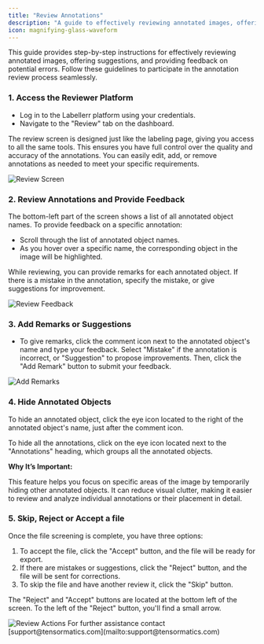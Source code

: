```yaml
---
title: "Review Annotations"
description: "A guide to effectively reviewing annotated images, offering suggestions, and providing feedback on potential errors within Labellerr."
icon: magnifying-glass-waveform
---
```


This guide provides step-by-step instructions for effectively reviewing annotated images, offering suggestions, and providing feedback on potential errors. Follow these guidelines to participate in the annotation review process seamlessly.

### 1. Access the Reviewer Platform

*   Log in to the Labellerr platform using your credentials.
*   Navigate to the "Review" tab on the dashboard.

The review screen is designed just like the labeling page, giving you access to all the same tools. This ensures you have full control over the quality and accuracy of the annotations. You can easily edit, add, or remove annotations as needed to meet your specific requirements.

<Frame>
  <img src="https://cdn.labellerr.com/1%20%20Documentation/1ad36d64-32d7-43f9-874c-f54106a299a8.webp" alt="Review Screen" />
</Frame>

### 2. Review Annotations and Provide Feedback

The bottom-left part of the screen shows a list of all annotated object names. To provide feedback on a specific annotation:

*   Scroll through the list of annotated object names.
*   As you hover over a specific name, the corresponding object in the image will be highlighted.

While reviewing, you can provide remarks for each annotated object. If there is a mistake in the annotation, specify the mistake, or give suggestions for improvement.

<Frame>
  <img src="https://cdn.labellerr.com/1%20%20Documentation/775e5ef6-f6f6-4bb4-b7bd-ca7fa8389c5b.webp" alt="Review Feedback" />
</Frame>

### 3. Add Remarks or Suggestions

*   To give remarks, click the comment icon next to the annotated object's name and type your feedback. Select "Mistake" if the annotation is incorrect, or "Suggestion" to propose improvements. Then, click the "Add Remark" button to submit your feedback.

<Frame>
  <img src="https://cdn.labellerr.com/1%20%20Documentation/6cca13a6-1fae-4c9d-97d0-cd2982b26282.webp" alt="Add Remarks" />
</Frame>

### 4. Hide Annotated Objects

To hide an annotated object, click the eye icon located to the right of the annotated object's name, just after the comment icon.

To hide all the annotations, click on the eye icon located next to the "Annotations" heading, which groups all the annotated objects.

**Why It’s Important:**

This feature helps you focus on specific areas of the image by temporarily hiding other annotated objects. It can reduce visual clutter, making it easier to review and analyze individual annotations or their placement in detail.

### 5. Skip, Reject or Accept a file

Once the file screening is complete, you have three options:

1.  To accept the file, click the "Accept" button, and the file will be ready for export.
2.  If there are mistakes or suggestions, click the "Reject" button, and the file will be sent for corrections.
3.  To skip the file and have another review it, click the "Skip" button.

The "Reject" and "Accept" buttons are located at the bottom left of the screen. To the left of the "Reject" button, you'll find a small arrow.

<Frame>
  <img src="https://cdn.labellerr.com/1%20%20Documentation/c9bee99f-d222-4e5c-8102-422190be954a.webp" alt="Review Actions" />
</Frame>

<Note>
For further assistance contact [support@tensormatics.com](mailto:support@tensormatics.com)
</Note>

